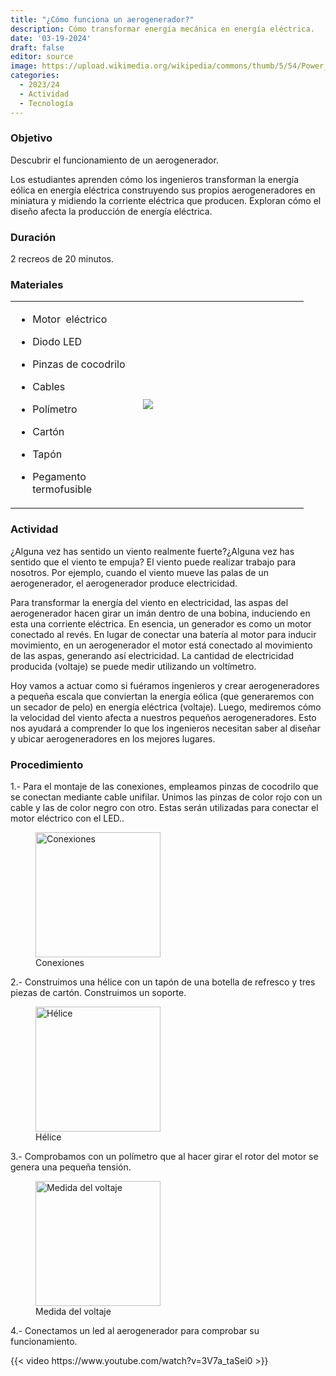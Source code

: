 ```yaml
---
title: "¿Cómo funciona un aerogenerador?"
description: Cómo transformar energía mecánica en energía eléctrica.
date: '03-19-2024'
draft: false
editor: source
image: https://upload.wikimedia.org/wikipedia/commons/thumb/5/54/Power_County_Wind_Farm_002.jpg/640px-Power_County_Wind_Farm_002.jpg
categories: 
  - 2023/24
  - Actividad
  - Tecnología
---
```


### Objetivo

Descubrir el funcionamiento de un aerogenerador.

Los estudiantes aprenden cómo los ingenieros transforman la energía eólica en energía eléctrica construyendo sus propios aerogeneradores en miniatura y midiendo la corriente eléctrica que producen. Exploran cómo el diseño afecta la producción de energía eléctrica.

### Duración

2 recreos de 20 minutos.

### Materiales

+----------------------------+-------------------------------------+
| -   Motor  eléctrico       | ![](images/clipboard-754080206.png) |
|                            |                                     |
| -   Diodo LED              |                                     |
|                            |                                     |
| -   Pinzas de cocodrilo    |                                     |
|                            |                                     |
| -   Cables                 |                                     |
|                            |                                     |
| -   Polímetro              |                                     |
|                            |                                     |
| -   Cartón                 |                                     |
|                            |                                     |
| -   Tapón                  |                                     |
|                            |                                     |
| -   Pegamento termofusible |                                     |
+----------------------------+-------------------------------------+

### Actividad

¿Alguna vez has sentido un viento realmente fuerte?¿Alguna vez has sentido que el viento te empuja? El viento puede realizar trabajo para nosotros. Por ejemplo, cuando el viento mueve las palas de un aerogenerador, el aerogenerador produce electricidad.

Para transformar la energía del viento en electricidad, las aspas del aerogenerador hacen girar un imán dentro de una bobina, induciendo en esta una corriente eléctrica. En esencia, un generador es como un motor conectado al revés. En lugar de conectar una batería al motor para inducir movimiento, en un aerogenerador el motor está conectado al movimiento de las aspas, generando así electricidad. La cantidad de electricidad producida (voltaje) se puede medir utilizando un voltímetro. 

Hoy vamos a actuar como si fuéramos ingenieros y crear aerogeneradores a pequeña escala que conviertan la energía eólica (que generaremos con un secador de pelo) en energía eléctrica (voltaje). Luego, mediremos cómo la velocidad del viento afecta a nuestros pequeños aerogeneradores. Esto nos ayudará a comprender lo que los ingenieros necesitan saber al diseñar y ubicar aerogeneradores en los mejores lugares.

### Procedimiento

1.- Para el montaje de las conexiones, empleamos pinzas de cocodrilo que se conectan mediante cable unifilar. Unimos las pinzas de color rojo con un cable y las de color negro con otro. Estas serán utilizadas para conectar el motor eléctrico con el LED..

![Conexiones](./images/conexionesled_motor.jpg){width="200"}

2.- Construimos una hélice con un tapón de una botella de refresco y tres piezas de cartón. Construimos un soporte.

![Hélice](./images/helice.jpg){width="200"}

3.-  Comprobamos con un polímetro que al hacer girar el rotor del motor se genera una pequeña tensión.

![Medida del voltaje](./images/maqueta.jpg){width="200"}

4.- Conectamos un led al aerogenerador para comprobar su funcionamiento.

{{< video https://www.youtube.com/watch?v=3V7a_taSei0 >}}
